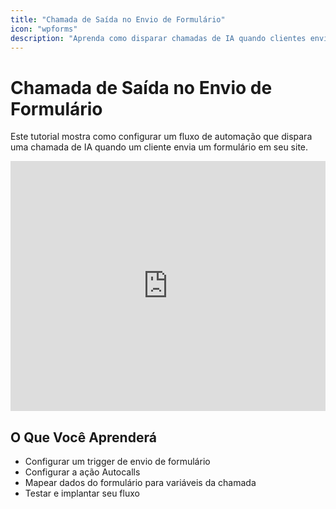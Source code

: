 ```yaml
---
title: "Chamada de Saída no Envio de Formulário"
icon: "wpforms"
description: "Aprenda como disparar chamadas de IA quando clientes enviam um formulário"
---
```


# Chamada de Saída no Envio de Formulário

Este tutorial mostra como configurar um fluxo de automação que dispara uma chamada de IA quando um cliente envia um formulário em seu site.

<iframe
  width="100%"
  height="400"
  src="https://www.youtube.com/embed/YhHC72qV_Z4?si=9Ic3VHwV-QeL5YER"
  title="Tutorial: Chamada de Saída no Envio de Formulário"
  frameBorder="0"
  allow="accelerometer; autoplay; clipboard-write; encrypted-media; gyroscope; picture-in-picture"
  allowFullScreen></iframe>

## O Que Você Aprenderá

- Configurar um trigger de envio de formulário
- Configurar a ação Autocalls
- Mapear dados do formulário para variáveis da chamada
- Testar e implantar seu fluxo
